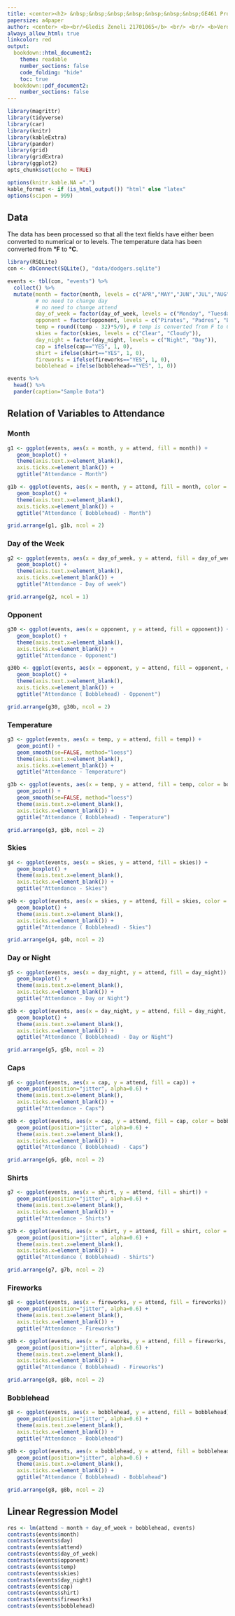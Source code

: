 ```yaml
---
title: <center><h2> &nbsp;&nbsp;&nbsp;&nbsp;&nbsp;&nbsp;&nbsp;GE461 Project 1</h2></center>
papersize: a4paper
author: <center> <b><br/>Gledis Zeneli 21701065</b> <br/> <br/> <b>Verdiyev Zulfugar 21701208</b> <br/> <br/>  <b>Muhammad Arham Khan 21701848</b></center>
always_allow_html: true
linkcolor: red
output: 
  bookdown::html_document2:
    theme: readable
    number_sections: false
    code_folding: "hide"
    toc: true
  bookdown::pdf_document2:
    number_sections: false
---
```


```r
library(magrittr)
library(tidyverse)
library(car)
library(knitr)
library(kableExtra)
library(pander)
library(grid)
library(gridExtra)
library(ggplot2)
opts_chunk$set(echo = TRUE)

options(knitr.kable.NA =".") 
kable_format <- if (is_html_output()) "html" else "latex"
options(scipen = 999)
```

## Data
The data has been processed so that all the text fields have either been converted to numerical or to levels. The temperature data has been converted from <b>&#176;F</b> to <b>&#176;C</b>.

```r
library(RSQLite)
con <- dbConnect(SQLite(), "data/dodgers.sqlite") 

events <- tbl(con, "events") %>% 
  collect() %>% 
  mutate(month = factor(month, levels = c("APR","MAY","JUN","JUL","AUG","SEP","OCT")),
         # no need to change day
         # no need to change attend
         day_of_week = factor(day_of_week, levels = c("Monday", "Tuesday", "Wednesday", "Thursday", "Friday", "Saturday", "Sunday")),
         opponent = factor(opponent, levels = c("Pirates", "Padres", "Braves", "Nationals", "Giants", "Rockies", "Snakes", "Cardinals", "Astros", "Brewers", "Angels", "White Sox", "Mets", "Reds", "Phillies", "Cubs", "Marlins")),
         temp = round((temp - 32)*5/9), # temp is converted from F to C.)
         skies = factor(skies, levels = c("Clear", "Cloudy")),
         day_night = factor(day_night, levels = c("Night", "Day")),
         cap = ifelse(cap=="YES", 1, 0),
         shirt = ifelse(shirt=="YES", 1, 0),
         fireworks = ifelse(fireworks=="YES", 1, 0),
         bobblehead = ifelse(bobblehead=="YES", 1, 0))

events %>% 
  head() %>%
  pander(caption="Sample Data")
```
## Relation of Variables to Attendance
### Month
```r

g1 <- ggplot(events, aes(x = month, y = attend, fill = month)) +
   geom_boxplot() +
   theme(axis.text.x=element_blank(),
   axis.ticks.x=element_blank()) +
   ggtitle("Attendance - Month")

g1b <- ggplot(events, aes(x = month, y = attend, fill = month, color = bobblehead)) +
   geom_boxplot() +
   theme(axis.text.x=element_blank(),
   axis.ticks.x=element_blank()) +
   ggtitle("Attendance ( Bobblehead) - Month")

grid.arrange(g1, g1b, ncol = 2)
```

### Day of the Week
```r


g2 <- ggplot(events, aes(x = day_of_week, y = attend, fill = day_of_week)) +
   geom_boxplot() +
   theme(axis.text.x=element_blank(),
   axis.ticks.x=element_blank()) +
   ggtitle("Attendance - Day of week")

grid.arrange(g2, ncol = 1)
```

### Opponent
```r

g30 <- ggplot(events, aes(x = opponent, y = attend, fill = opponent)) +
   geom_boxplot() +
   theme(axis.text.x=element_blank(),
   axis.ticks.x=element_blank()) +
   ggtitle("Attendance - Opponent")

g30b <- ggplot(events, aes(x = opponent, y = attend, fill = opponent, color = bobblehead)) +
   geom_boxplot() +
   theme(axis.text.x=element_blank(),
   axis.ticks.x=element_blank()) +
   ggtitle("Attendance ( Bobblehead) - Opponent")

grid.arrange(g30, g30b, ncol = 2)
```

### Temperature
```r

g3 <- ggplot(events, aes(x = temp, y = attend, fill = temp)) +
   geom_point() +
   geom_smooth(se=FALSE, method="loess")
   theme(axis.text.x=element_blank(),
   axis.ticks.x=element_blank()) +
   ggtitle("Attendance - Temperature")

g3b <- ggplot(events, aes(x = temp, y = attend, fill = temp, color = bobblehead)) +
   geom_point() +
   geom_smooth(se=FALSE, method="loess")
   theme(axis.text.x=element_blank(),
   axis.ticks.x=element_blank()) +
   ggtitle("Attendance ( Bobblehead) - Temperature")

grid.arrange(g3, g3b, ncol = 2)
```

### Skies
```r

g4 <- ggplot(events, aes(x = skies, y = attend, fill = skies)) +
   geom_boxplot() +
   theme(axis.text.x=element_blank(),
   axis.ticks.x=element_blank()) +
   ggtitle("Attendance - Skies")

g4b <- ggplot(events, aes(x = skies, y = attend, fill = skies, color = bobblehead)) +
   geom_boxplot() +
   theme(axis.text.x=element_blank(),
   axis.ticks.x=element_blank()) +
   ggtitle("Attendance ( Bobblehead) - Skies")

grid.arrange(g4, g4b, ncol = 2)
```

### Day or Night
```r

g5 <- ggplot(events, aes(x = day_night, y = attend, fill = day_night)) +
   geom_boxplot() +
   theme(axis.text.x=element_blank(),
   axis.ticks.x=element_blank()) +
   ggtitle("Attendance - Day or Night")

g5b <- ggplot(events, aes(x = day_night, y = attend, fill = day_night, color = bobblehead)) +
   geom_boxplot() +
   theme(axis.text.x=element_blank(),
   axis.ticks.x=element_blank()) +
   ggtitle("Attendance ( Bobblehead) - Day or Night")

grid.arrange(g5, g5b, ncol = 2)
```

### Caps
```r

g6 <- ggplot(events, aes(x = cap, y = attend, fill = cap)) +
   geom_point(position="jitter", alpha=0.6) +
   theme(axis.text.x=element_blank(),
   axis.ticks.x=element_blank()) +
   ggtitle("Attendance - Caps")

g6b <- ggplot(events, aes(x = cap, y = attend, fill = cap, color = bobblehead)) +
   geom_point(position="jitter", alpha=0.6) +
   theme(axis.text.x=element_blank(),
   axis.ticks.x=element_blank()) +
   ggtitle("Attendance ( Bobblehead) - Caps")

grid.arrange(g6, g6b, ncol = 2)
```

### Shirts
```r

g7 <- ggplot(events, aes(x = shirt, y = attend, fill = shirt)) +
   geom_point(position="jitter", alpha=0.6) +
   theme(axis.text.x=element_blank(),
   axis.ticks.x=element_blank()) +
   ggtitle("Attendance - Shirts")

g7b <- ggplot(events, aes(x = shirt, y = attend, fill = shirt, color = bobblehead)) +
   geom_point(position="jitter", alpha=0.6) +
   theme(axis.text.x=element_blank(),
   axis.ticks.x=element_blank()) +
   ggtitle("Attendance ( Bobblehead) - Shirts")

grid.arrange(g7, g7b, ncol = 2)
```

### Fireworks
```r

g8 <- ggplot(events, aes(x = fireworks, y = attend, fill = fireworks)) +
   geom_point(position="jitter", alpha=0.6) +
   theme(axis.text.x=element_blank(),
   axis.ticks.x=element_blank()) +
   ggtitle("Attendance - Fireworks")

g8b <- ggplot(events, aes(x = fireworks, y = attend, fill = fireworks, color = bobblehead)) +
   geom_point(position="jitter", alpha=0.6) +
   theme(axis.text.x=element_blank(),
   axis.ticks.x=element_blank()) +
   ggtitle("Attendance ( Bobblehead) - Fireworks")

grid.arrange(g8, g8b, ncol = 2)
```


### Bobblehead
```r

g8 <- ggplot(events, aes(x = bobblehead, y = attend, fill = bobblehead)) +
   geom_point(position="jitter", alpha=0.6) +
   theme(axis.text.x=element_blank(),
   axis.ticks.x=element_blank()) +
   ggtitle("Attendance - Bobblehead")

g8b <- ggplot(events, aes(x = bobblehead, y = attend, fill = bobblehead, color = bobblehead)) +
   geom_point(position="jitter", alpha=0.6) +
   theme(axis.text.x=element_blank(),
   axis.ticks.x=element_blank()) +
   ggtitle("Attendance ( Bobblehead) - Bobblehead")

grid.arrange(g8, g8b, ncol = 2)
```


## Linear Regression Model
```r
res <- lm(attend ~ month + day_of_week + bobblehead, events)
contrasts(events$month)
contrasts(events$day)
contrasts(events$attend)
contrasts(events$day_of_week)
contrasts(events$opponent)
contrasts(events$temp)
contrasts(events$skies)
contrasts(events$day_night)
contrasts(events$cap)
contrasts(events$shirt)
contrasts(events$fireworks)
contrasts(events$bobblehead)
```
